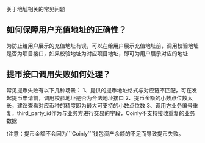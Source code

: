 关于地址相关的常见问题

## 如何保障用户充值地址的正确性？
为防止给用户展示的充值地址有误，可以在给用户展示充值地址前，调用校验地址是否为项目接口，如果校验地址为对应项目地址，即可为用户展示对应的地址

## 提币接口调用失败如何处理？
常见提币失败有以下几种场景：
1、提供的提币地址格式与对应链不匹配，可在发起提币申请前，调用校验地址是否为合法地址接口
2、提币金额的小数点位数太长，建议查看对应币种的精度即为最大可支持的小数点位数
3、调用方业务编号重复，third_party_id作为与业务方进行交易的字段，Coinly不支持接收重复的业务数据

<div style={{
  border: '2px solid #e6e6e6', // 边框：1像素、实线、浅灰色
  padding: '16px',            // 内边距：内容与边框的距离
  borderRadius: '20px',        // 可选：圆角（若要平角设为 0）
  backgroundColor: '#f9f9f9',
  fontSize: '14px',
  lineHeight: '1.6',
  color: "back",
}}>
❗注意：提币金额不会因为```Coinly```钱包资产余额的不足而导致提币失败。
</div>